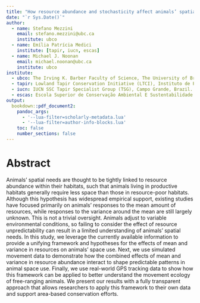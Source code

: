 ```yaml
---
title: "How resource abundance and stochasticity affect animals’ spatial needs"
date: "`r Sys.Date()`"
author:
  - name: Stefano Mezzini
    email: stefano.mezzini@ubc.ca
    institute: ubco
  - name: Emília Patrícia Medici
    institute: [tapir, iucn, escas]
  - name: Michael J. Noonan
    email: michael.noonan@ubc.ca
    institute: ubco
institute:
  - ubco: The Irving K. Barber Faculty of Science, The University of British Columbia, Okanagan Campus, Kelowna, Canada.
  - tapir: Lowland Tapir Conservation Initiative (LTCI), Instituto de Pesquisas Ecológicas (IPÊ), Rodovia Dom Pedro I, km 47, Nazaré Paulista, São Paulo 12960-000, Brazil.
  - iucn: IUCN SSC Tapir Specialist Group (TSG), Campo Grande, Brazil.
  - escas: Escola Superior de Conservação Ambiental E Sustentabilidade (ESCAS/IPÊ), Rodovia Dom Pedro I, km 47, Nazaré Paulista, São Paulo 12960-000, Brazil.
output:
  bookdown::pdf_document2:
    pandoc_args:
      - '--lua-filter=scholarly-metadata.lua'
      - '--lua-filter=author-info-blocks.lua'
    toc: false
    number_sections: false
---
```


# Abstract

Animals’ spatial needs are thought to be tightly linked to resource abundance within their habitats, such that animals living in productive habitats generally require less space than those in resource-poor habitats. Although this hypothesis has widespread empirical support, existing studies have focused primarily on animals’ responses to the mean amount of resources, while responses to the variance around the mean are still largely unknown. This is not a trivial oversight. Animals adjust to variable environmental conditions, so failing to consider the effect of resource unpredictability can result in a limited understanding of animals’ spatial needs. In this study, we leverage the currently available information to provide a unifying framework and hypotheses for the effects of mean and variance in resources on animals’ space use. Next, we use simulated movement data to demonstrate how the combined effects of mean and variance in resource abundance interact to shape predictable patterns in animal space use. Finally, we use real-world GPS tracking data to show how this framework can be applied to better understand the movement ecology of free-ranging animals. We present our results with a fully transparent approach that allows researchers to apply this framework to their own data and support area-based conservation efforts.
